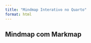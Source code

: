 ```yaml
---
title: "Mindmap Interativo no Quarto"
format: html
---
```


## Mindmap com Markmap

```{=html}

<!DOCTYPE html>
<html lang="en">
<head>
    <meta charset="UTF-8">
    <meta name="viewport" content="width=device-width, initial-scale=1.0">
    <title>Markmap Test</title>
    <script src="https://cdn.jsdelivr.net/npm/d3@7"></script>
    <script src="https://cdn.jsdelivr.net/npm/markmap-view"></script>
</head>
<body>
    <div id="mindmap"></div>

    <script>
        const markdown = `# Ideia Principal
        ## Subtópico 1
        - Detalhe 1
        - Detalhe 2
        ## Subtópico 2
        - Outro detalhe`;

        const container = document.getElementById("mindmap");
        const markmap = Markmap.create(container);
        markmap.setData(Markmap.transform(markdown));
    </script>
</body>
</html>

```




